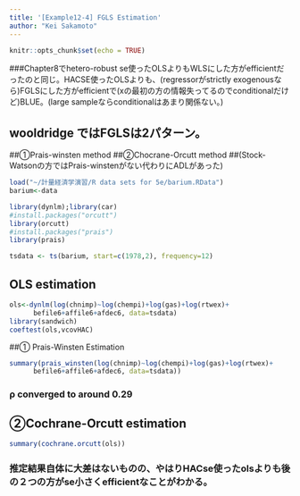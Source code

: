 ```yaml
---
title: '[Example12-4] FGLS Estimation'
author: "Kei Sakamoto"
---
```


```r
knitr::opts_chunk$set(echo = TRUE)
```

###Chapter8でhetero-robust se使ったOLSよりもWLSにした方がefficientだったのと同じ。HACSE使ったOLSよりも、(regressorがstrictly exogenousなら)FGLSにした方がefficientで(xの最初の方の情報失ってるのでconditionalだけど)BLUE。(large sampleならconditionalはあまり関係ない。)

## wooldridge ではFGLSは2パターン。
##①Prais-winsten method
##②Chocrane-Orcutt method
##(Stock-Watsonの方ではPrais-winstenがない代わりにADLがあった)

```r
load("~/計量経済学演習/R data sets for 5e/barium.RData")
barium<-data
```

```r
library(dynlm);library(car)
#install.packages("orcutt")
library(orcutt)
#install.packages("prais")
library(prais)
```

```r
tsdata <- ts(barium, start=c(1978,2), frequency=12)
```

## OLS estimation
```r
ols<-dynlm(log(chnimp)~log(chempi)+log(gas)+log(rtwex)+
      befile6+affile6+afdec6, data=tsdata)
library(sandwich)
coeftest(ols,vcovHAC)
```


##① Prais-Winsten Estimation
```r
summary(prais_winsten(log(chnimp)~log(chempi)+log(gas)+log(rtwex)+
      befile6+affile6+afdec6, data=tsdata))
```

### ρ converged to around 0.29


## ②Cochrane-Orcutt estimation
```r
summary(cochrane.orcutt(ols))
```

### 推定結果自体に大差はないものの、やはりHACse使ったolsよりも後の２つの方がse小さくefficientなことがわかる。


